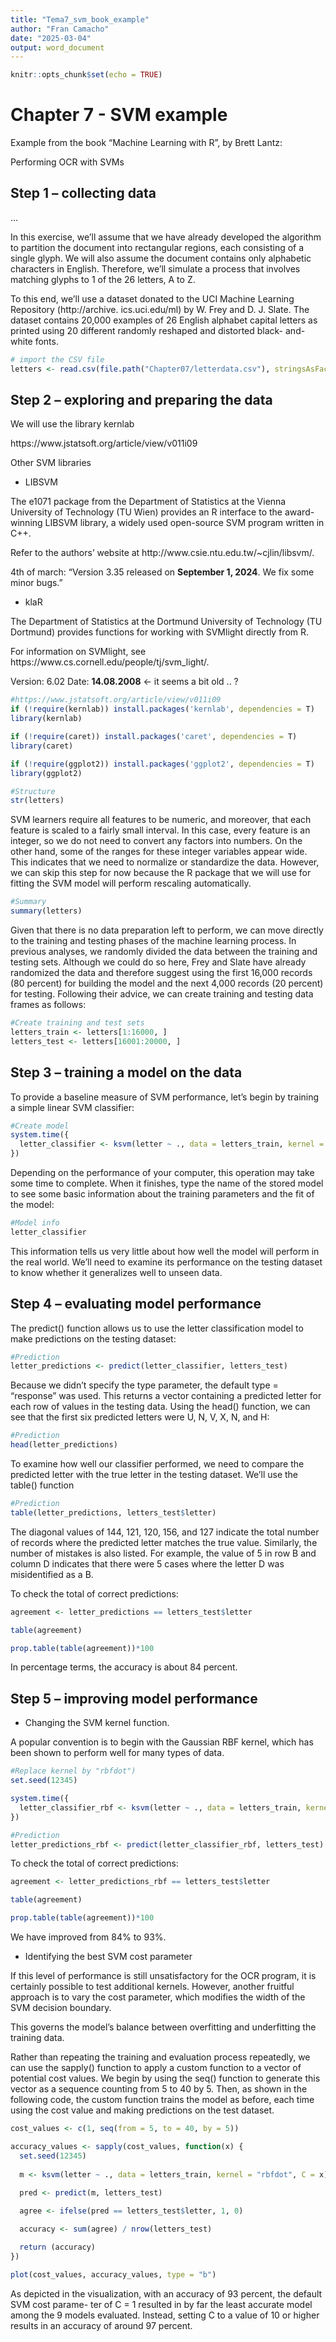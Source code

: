 ```yaml
---
title: "Tema7_svm_book_example"
author: "Fran Camacho"
date: "2025-03-04"
output: word_document
---
```


```r
knitr::opts_chunk$set(echo = TRUE)
```

# Chapter 7 - SVM example

Example from the book "Machine Learning with R", by Brett Lantz:

Performing OCR with SVMs

## Step 1 – collecting data

...

In this exercise, we’ll assume that we have already developed the algorithm to partition the
document into rectangular regions, each consisting of a single glyph. We will also assume the
document contains only alphabetic characters in English. Therefore, we’ll simulate a process that
involves matching glyphs to 1 of the 26 letters, A to Z.

To this end, we’ll use a dataset donated to the UCI Machine Learning Repository (http://archive.
ics.uci.edu/ml) by W. Frey and D. J. Slate. The dataset contains 20,000 examples of 26 English
alphabet capital letters as printed using 20 different randomly reshaped and distorted black-
and-white fonts.


```r
# import the CSV file
letters <- read.csv(file.path("Chapter07/letterdata.csv"), stringsAsFactors = TRUE)
```


## Step 2 – exploring and preparing the data

We will use the library kernlab

https://www.jstatsoft.org/article/view/v011i09

Other SVM libraries

- LIBSVM

The e1071 package from the Department of Statistics at the Vienna University of Technology (TU
Wien) provides an R interface to the award-winning LIBSVM library, a widely used open-source
SVM program written in C++.

Refer to the authors’ website at  http://www.csie.ntu.edu.tw/~cjlin/libsvm/.

4th of march:
"Version 3.35 released on **September 1, 2024**. We fix some minor bugs. "

- klaR

The Department of Statistics at the Dortmund University of Technology (TU Dortmund) provides
functions for working with SVMlight directly from R.

For information on SVMlight, see https://www.cs.cornell.edu/people/tj/svm_light/.

Version: 6.02
Date: **14.08.2008**  <- it seems a bit old .. ?


```r

#https://www.jstatsoft.org/article/view/v011i09
if (!require(kernlab)) install.packages('kernlab', dependencies = T)
library(kernlab) 

if (!require(caret)) install.packages('caret', dependencies = T)
library(caret)   

if (!require(ggplot2)) install.packages('ggplot2', dependencies = T)
library(ggplot2)

```


```r
#Structure
str(letters)
```

SVM learners require all features to be numeric, and moreover, that each feature is scaled to a
fairly small interval. In this case, every feature is an integer, so we do not need to convert any
factors into numbers. On the other hand, some of the ranges for these integer variables appear
wide. This indicates that we need to normalize or standardize the data. However, we can skip
this step for now because the R package that we will use for fitting the SVM model will perform
rescaling automatically.

```r
#Summary
summary(letters)
```


Given that there is no data preparation left to perform, we can move directly to the training and
testing phases of the machine learning process. In previous analyses, we randomly divided the
data between the training and testing sets. Although we could do so here, Frey and Slate have
already randomized the data and therefore suggest using the first 16,000 records (80 percent) for
building the model and the next 4,000 records (20 percent) for testing. Following their advice,
we can create training and testing data frames as follows:


```r
#Create training and test sets
letters_train <- letters[1:16000, ]
letters_test <- letters[16001:20000, ]
```


## Step 3 – training a model on the data

To provide a baseline measure of SVM performance, let’s begin by training a simple linear SVM
classifier:

```r
#Create model
system.time({
  letter_classifier <- ksvm(letter ~ ., data = letters_train, kernel = "vanilladot")
})
```


Depending on the performance of your computer, this operation may take some time to complete.
When it finishes, type the name of the stored model to see some basic information about the
training parameters and the fit of the model:

```r
#Model info
letter_classifier
```
This information tells us very little about how well the model will perform in the real world. We’ll
need to examine its performance on the testing dataset to know whether it generalizes well to
unseen data.


## Step 4 – evaluating model performance

The predict() function allows us to use the letter classification model to make predictions on
the testing dataset:

```r
#Prediction
letter_predictions <- predict(letter_classifier, letters_test)
```

Because we didn’t specify the type parameter, the default type = "response" was used. This
returns a vector containing a predicted letter for each row of values in the testing data. Using the
head() function, we can see that the first six predicted letters were U, N, V, X, N, and H:

```r
#Prediction
head(letter_predictions)
```

To examine how well our classifier performed, we need to compare the predicted letter with the
true letter in the testing dataset. We’ll use the table() function

```r
#Prediction
table(letter_predictions, letters_test$letter)
```

The diagonal values of 144, 121, 120, 156, and 127 indicate the total number of records where
the predicted letter matches the true value. Similarly, the number of mistakes is also listed. For
example, the value of 5 in row B and column D indicates that there were 5 cases where the letter
D was misidentified as a B.

To check the total of correct predictions:

```r
agreement <- letter_predictions == letters_test$letter

table(agreement)

prop.table(table(agreement))*100
```

In percentage terms, the accuracy is about 84 percent.

## Step 5 – improving model performance

- Changing the SVM kernel function.

A popular convention is to begin with the Gaussian RBF kernel, which has been shown to perform well for
many types of data.

```r
#Replace kernel by "rbfdot")
set.seed(12345)

system.time({
  letter_classifier_rbf <- ksvm(letter ~ ., data = letters_train, kernel = "rbfdot")
})
```

```r
#Prediction
letter_predictions_rbf <- predict(letter_classifier_rbf, letters_test)
```


To check the total of correct predictions:

```r
agreement <- letter_predictions_rbf == letters_test$letter

table(agreement)

prop.table(table(agreement))*100
```

We have improved from 84% to 93%.

- Identifying the best SVM cost parameter

If this level of performance is still unsatisfactory for the OCR program, it is certainly possible to
test additional kernels. However, another fruitful approach is to vary the cost parameter, which
modifies the width of the SVM decision boundary.

This governs the model’s balance between overfitting and underfitting the training data.


Rather than repeating the training and evaluation process repeatedly, we can use the sapply() 
function to apply a custom function to a vector of potential cost values. We begin by using the seq() 
function to generate this vector as a sequence counting from 5 to 40 by 5. Then, as shown in the 
following code, the custom function trains the model as before, each time using the cost value 
and making predictions on the test dataset.

```r
cost_values <- c(1, seq(from = 5, to = 40, by = 5))

accuracy_values <- sapply(cost_values, function(x) {
  set.seed(12345)
  
  m <- ksvm(letter ~ ., data = letters_train, kernel = "rbfdot", C = x)
  
  pred <- predict(m, letters_test)

  agree <- ifelse(pred == letters_test$letter, 1, 0)

  accuracy <- sum(agree) / nrow(letters_test)

  return (accuracy)
})

plot(cost_values, accuracy_values, type = "b")

```

As depicted in the visualization, with an accuracy of 93 percent, the default SVM cost parame-
ter of C = 1 resulted in by far the least accurate model among the 9 models evaluated. Instead,
setting C to a value of 10 or higher results in an accuracy of around 97 percent.










